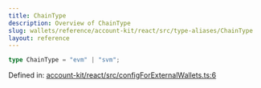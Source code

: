 ```yaml
---
title: ChainType
description: Overview of ChainType
slug: wallets/reference/account-kit/react/src/type-aliases/ChainType
layout: reference
---
```


```ts
type ChainType = "evm" | "svm";
```

Defined in: [account-kit/react/src/configForExternalWallets.ts:6](https://github.com/alchemyplatform/aa-sdk/blob/08da565ff1e1b5bcae4581d79993c4ed9e522c16/account-kit/react/src/configForExternalWallets.ts#L6)
